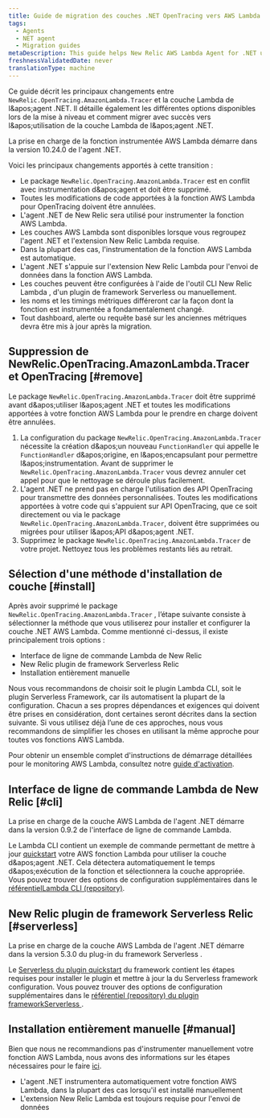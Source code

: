 ```yaml
---
title: Guide de migration des couches .NET OpenTracing vers AWS Lambda
tags:
  - Agents
  - NET agent
  - Migration guides
metaDescription: This guide helps New Relic AWS Lambda Agent for .NET users migrate from NewRelic.OpenTracing.AmazonLambda.Tracer to AWS Lambda layers
freshnessValidatedDate: never
translationType: machine
---
```


Ce guide décrit les principaux changements entre `NewRelic.OpenTracing.AmazonLambda.Tracer` et la couche Lambda de l&amp;apos;agent .NET. Il détaille également les différentes options disponibles lors de la mise à niveau et comment migrer avec succès vers l&amp;apos;utilisation de la couche Lambda de l&amp;apos;agent .NET.

<Callout variant="important">
  La prise en charge de la fonction instrumentée AWS Lambda démarre dans la version 10.24.0 de l&apos;agent .NET.
</Callout>

Voici les principaux changements apportés à cette transition :

* Le package `NewRelic.OpenTracing.AmazonLambda.Tracer` est en conflit avec instrumentation d&amp;apos;agent et doit être supprimé.
* Toutes les modifications de code apportées à la fonction AWS Lambda pour OpenTracing doivent être annulées.
* L&apos;agent .NET de New Relic sera utilisé pour instrumenter la fonction AWS Lambda.
* Les couches AWS Lambda sont disponibles lorsque vous regroupez l&apos;agent .NET et l&apos;extension New Relic Lambda requise.
* Dans la plupart des cas, l&apos;instrumentation de la fonction AWS Lambda est automatique.
* L&apos;agent .NET s&apos;appuie sur l&apos;extension New Relic Lambda pour l&apos;envoi de données dans la fonction AWS Lambda.
* Les couches peuvent être configurées à l&apos;aide de l&apos;outil CLI New Relic Lambda , d&apos;un plugin de framework Serverless ou manuellement.
* les noms et les timings métriques différeront car la façon dont la fonction est instrumentée a fondamentalement changé.
* Tout dashboard, alerte ou requête basé sur les anciennes métriques devra être mis à jour après la migration.

## Suppression de NewRelic.OpenTracing.AmazonLambda.Tracer et OpenTracing [#remove]

Le package `NewRelic.OpenTracing.AmazonLambda.Tracer` doit être supprimé avant d&amp;apos;utiliser l&amp;apos;agent .NET et toutes les modifications apportées à votre fonction AWS Lambda pour le prendre en charge doivent être annulées.

1. La configuration du package `NewRelic.OpenTracing.AmazonLambda.Tracer` nécessite la création d&amp;apos;un nouveau `FunctionHandler` qui appelle le `FunctionHandler` d&amp;apos;origine, en l&amp;apos;encapsulant pour permettre l&amp;apos;instrumentation. Avant de supprimer le `NewRelic.OpenTracing.AmazonLambda.Tracer` vous devrez annuler cet appel pour que le nettoyage se déroule plus facilement.
2. L&apos;agent .NET ne prend pas en charge l&apos;utilisation des API OpenTracing pour transmettre des données personnalisées. Toutes les modifications apportées à votre code qui s&apos;appuient sur API OpenTracing, que ce soit directement ou via le package `NewRelic.OpenTracing.AmazonLambda.Tracer`, doivent être supprimées ou migrées pour utiliser l&amp;apos;API d&amp;apos;agent .NET.
3. Supprimez le package `NewRelic.OpenTracing.AmazonLambda.Tracer` de votre projet. Nettoyez tous les problèmes restants liés au retrait.

## Sélection d&apos;une méthode d&apos;installation de couche [#install]

Après avoir supprimé le package `NewRelic.OpenTracing.AmazonLambda.Tracer` , l’étape suivante consiste à sélectionner la méthode que vous utiliserez pour installer et configurer la couche .NET AWS Lambda. Comme mentionné ci-dessus, il existe principalement trois options :

* Interface de ligne de commande Lambda de New Relic
* New Relic plugin de framework Serverless Relic
* Installation entièrement manuelle

Nous vous recommandons de choisir soit le plugin Lambda CLI, soit le plugin Serverless Framework, car ils automatisent la plupart de la configuration. Chacun a ses propres dépendances et exigences qui doivent être prises en considération, dont certaines seront décrites dans la section suivante. Si vous utilisez déjà l’une de ces approches, nous vous recommandons de simplifier les choses en utilisant la même approche pour toutes vos fonctions AWS Lambda.

Pour obtenir un ensemble complet d&apos;instructions de démarrage détaillées pour le monitoring AWS Lambda, consultez notre [guide d&apos;activation](/docs/serverless-function-monitoring/aws-lambda-monitoring/enable-lambda-monitoring/enable-aws-lambda-monitoring/).

## Interface de ligne de commande Lambda de New Relic [#cli]

<Callout variant="important">
  La prise en charge de la couche AWS Lambda de l&apos;agent .NET démarre dans la version 0.9.2 de l&apos;interface de ligne de commande Lambda.
</Callout>

Le Lambda CLI contient un exemple de commande permettant de mettre à jour [quickstart](/docs/serverless-function-monitoring/aws-lambda-monitoring/enable-lambda-monitoring/instrument-your-own/) votre AWS fonction Lambda pour utiliser la couche d&amp;apos;agent .NET. Cela détectera automatiquement le temps d&amp;apos;exécution de la fonction et sélectionnera la couche appropriée. Vous pouvez trouver des options de configuration supplémentaires dans le [référentielLambda CLI (repository)](https://github.com/newrelic/newrelic-lambda-cli?tab=readme-ov-file#recommendations).

## New Relic plugin de framework Serverless Relic [#serverless]

<Callout variant="important">
  La prise en charge de la couche AWS Lambda de l&apos;agent .NET démarre dans la version 5.3.0 du plug-in du framework Serverless .
</Callout>

Le [Serverless du plugin quickstart](/docs/serverless-function-monitoring/aws-lambda-monitoring/enable-lambda-monitoring/instrument-your-own/) du framework contient les étapes requises pour installer le plugin et mettre à jour la du Serverless framework configuration. Vous pouvez trouver des options de configuration supplémentaires dans le [référentiel (repository) du plugin frameworkServerless ](https://github.com/newrelic/serverless-newrelic-lambda-layers).

## Installation entièrement manuelle [#manual]

Bien que nous ne recommandions pas d&apos;instrumenter manuellement votre fonction AWS Lambda, nous avons des informations sur les étapes nécessaires pour le faire [ici](/docs/serverless-function-monitoring/aws-lambda-monitoring/enable-lambda-monitoring/instrument-your-own/#console).

* L&apos;agent .NET instrumentera automatiquement votre fonction AWS Lambda, dans la plupart des cas lorsqu&apos;il est installé manuellement
* L&apos;extension New Relic Lambda est toujours requise pour l&apos;envoi de données